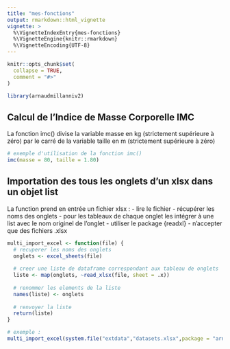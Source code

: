 ```yaml
---
title: "mes-fonctions"
output: rmarkdown::html_vignette
vignette: >
  %\VignetteIndexEntry{mes-fonctions}
  %\VignetteEngine{knitr::rmarkdown}
  %\VignetteEncoding{UTF-8}
---
```


```r
knitr::opts_chunk$set(
  collapse = TRUE,
  comment = "#>"
)
```

```r
library(arnaudmillanniv2)
```
## Calcul de l'Indice de Masse Corporelle IMC

La fonction imc() divise la variable masse en kg (strictement supérieure à zéro) par le carré de la variable taille en m (strictement supérieure à zéro)

```r

# exemple d'utilisation de la fonction imc()
imc(masse = 80, taille = 1.80)

```

## Importation des tous les onglets d'un xlsx dans un objet list

La function prend en entrée un fichier xlsx :
- lire le fichier
- récupérer les noms des onglets
- pour les tableaux de chaque onglet les intégrer à une list avec le nom originel de l'onglet
- utiliser le package {readxl}
- n'accepter que des fichiers .xlsx

```r

multi_import_excel <- function(file) {
  # recuperer les noms des onglets
  onglets <- excel_sheets(file)
  
  # creer une liste de dataframe correspondant aux tableau de onglets
  liste <- map(onglets, ~read_xlsx(file, sheet = .x))
  
  # renommer les elements de la liste
  names(liste) <- onglets
  
  # renvoyer la liste
  return(liste)
}

# exemple :
multi_import_excel(system.file("extdata","datasets.xlsx",package = "arnaudmillanniv2"))
```



